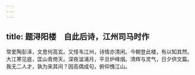 ```yaml
---
---
---
```

title: 题浔阳楼　自此后诗，江州司马时作
---



常爱陶彭泽，文思何高玄。又怪韦江州，诗情亦清闲。今朝登此楼，有以知其然。大江寒见底，匡山青倚天。深夜湓浦月，平旦炉峰烟。清辉与灵气，日夕供文篇。我无二人才，孰为来其间？因高偶成句，俯仰愧江山。